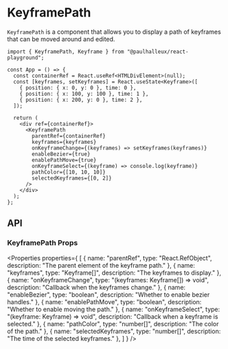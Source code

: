 
# KeyframePath

`KeyframePath` is a component that allows you to display a path of keyframes that can be moved around and edited.

```tsx
import { KeyframePath, Keyframe } from "@paulhalleux/react-playground";

const App = () => {
  const containerRef = React.useRef<HTMLDivElement>(null);
  const [keyframes, setKeyframes] = React.useState<Keyframe>([
    { position: { x: 0, y: 0 }, time: 0 },
    { position: { x: 100, y: 100 }, time: 1 },
    { position: { x: 200, y: 0 }, time: 2 },
  ]);

  return (
    <div ref={containerRef}>
      <KeyframePath
        parentRef={containerRef}
        keyframes={keyframes}
        onKeyframeChange={(keyframes) => setKeyframes(keyframes)}
        enableBezier={true}
        enablePathMove={true}
        onKeyframeSelect={(keyframe) => console.log(keyframe)}
        pathColor={[10, 10, 10]}
        selectedKeyframes={[0, 2]}
      />
    </div>
  );
};
```

## API

### KeyframePath Props

<Properties properties={
  [
    { name: "parentRef", type: "React.RefObject<HTMLElement>", description: "The parent element of the keyframe path." },
    { name: "keyframes", type: "Keyframe[]", description: "The keyframes to display." },
    { name: "onKeyframeChange", type: "(keyframes: Keyframe[]) => void", description: "Callback when the keyframes change." },
    { name: "enableBezier", type: "boolean", description: "Whether to enable bezier handles." },
    { name: "enablePathMove", type: "boolean", description: "Whether to enable moving the path." },
    { name: "onKeyframeSelect", type: "(keyframe: Keyframe) => void", description: "Callback when a keyframe is selected." },
    { name: "pathColor", type: "number[]", description: "The color of the path." },
    { name: "selectedKeyframes", type: "number[]", description: "The time of the selected keyframes." },
  ]
} />